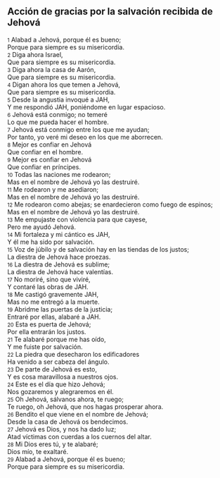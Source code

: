 == Acción de gracias por la salvación recibida de Jehová ==

{{anchor|1}} <small>1</small> Alabad a Jehová, porque él es bueno;<br>
Porque para siempre es su misericordia.<br>
{{anchor|2}} <small>2</small> Diga ahora Israel,<br>
Que para siempre es su misericordia.<br>
{{anchor|3}} <small>3</small> Diga ahora la casa de Aarón,<br>
Que para siempre es su misericordia.<br>
{{anchor|4}} <small>4</small> Digan ahora los que temen a Jehová,<br>
Que para siempre es su misericordia.<br>
{{anchor|5}} <small>5</small> Desde la angustia invoqué a JAH,<br>
Y me respondió JAH, poniéndome en lugar espacioso.<br>
{{anchor|6}} <small>6</small> Jehová está conmigo; no temeré<br>
Lo que me pueda hacer el hombre.<br>
{{anchor|7}} <small>7</small> Jehová está conmigo entre los que me ayudan;<br>
Por tanto, yo veré mi deseo en los que me aborrecen.<br>
{{anchor|8}} <small>8</small> Mejor es confiar en Jehová<br>
Que confiar en el hombre.<br>
{{anchor|9}} <small>9</small> Mejor es confiar en Jehová<br>
Que confiar en príncipes.<br>
{{anchor|10}} <small>10</small> Todas las naciones me rodearon;<br>
Mas en el nombre de Jehová yo las destruiré.<br>
{{anchor|11}} <small>11</small> Me rodearon y me asediaron;<br>
Mas en el nombre de Jehová yo las destruiré.<br>
{{anchor|12}} <small>12</small> Me rodearon como abejas; se enardecieron como fuego de espinos;<br>
Mas en el nombre de Jehová yo las destruiré.<br>
{{anchor|13}} <small>13</small> Me empujaste con violencia para que cayese,<br>
Pero me ayudó Jehová.<br>
{{anchor|14}} <small>14</small> Mi fortaleza y mi cántico es JAH,<br>
Y él me ha sido por salvación.<br>
{{anchor|15}} <small>15</small> Voz de júbilo y de salvación hay en las tiendas de los justos;<br>
La diestra de Jehová hace proezas.<br>
{{anchor|16}} <small>16</small> La diestra de Jehová es sublime;<br>
La diestra de Jehová hace valentías.<br>
{{anchor|17}} <small>17</small> No moriré, sino que viviré,<br>
Y contaré las obras de JAH.<br>
{{anchor|18}} <small>18</small> Me castigó gravemente JAH,<br>
Mas no me entregó a la muerte.<br>
{{anchor|19}} <small>19</small> Abridme las puertas de la justicia;<br>
Entraré por ellas, alabaré a JAH.<br>
{{anchor|20}} <small>20</small> Esta es puerta de Jehová;<br>
Por ella entrarán los justos.<br>
{{anchor|21}} <small>21</small> Te alabaré porque me has oído,<br>
Y me fuiste por salvación.<br>
{{anchor|22}} <small>22</small> La piedra que desecharon los edificadores<br>
Ha venido a ser cabeza del ángulo.<br>
{{anchor|23}} <small>23</small> De parte de Jehová es esto,<br>
Y es cosa maravillosa a nuestros ojos.<br>
{{anchor|24}} <small>24</small> Este es el día que hizo Jehová;<br>
Nos gozaremos y alegraremos en él.<br>
{{anchor|25}} <small>25</small> Oh Jehová, sálvanos  ahora, te ruego;<br>
Te ruego, oh Jehová, que nos hagas prosperar ahora.<br>
{{anchor|26}} <small>26</small> Bendito el que viene en el nombre de Jehová;<br>
Desde la casa de Jehová os bendecimos.<br>
{{anchor|27}} <small>27</small> Jehová es Dios, y nos ha dado luz;<br>
Atad víctimas con cuerdas a los cuernos del altar.<br>
{{anchor|28}} <small>28</small> Mi Dios eres tú, y te alabaré;<br>
Dios mío, te exaltaré.<br>
{{anchor|29}} <small>29</small> Alabad a Jehová, porque él es bueno;<br>
Porque para siempre es su misericordia.<br>
